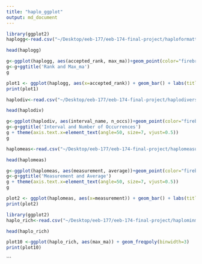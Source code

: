 ```yaml
---
title: "haplo_ggplot"
output: md_document
---
```

```r
library(ggplot2)
haplogg<-read.csv("~/Desktop/eeb-177/eeb-174-final-project/haploformatted17.csv", as.is=T)

head(haplogg)
```

```r
g<-ggplot(haplogg, aes(accepted_rank, max_ma))+geom_point(color="firebrick")
g<-g+ggtitle('Rank and Max_ma')
g

```
```r
plot1 <- ggplot(haplogg, aes(x=accepted_rank)) + geom_bar() + labs(title="Occurrence Count")  # Y axis derived from counts of X item
print(plot1)

```

```r
haplodiv<-read.csv("~/Desktop/eeb-177/eeb-174-final-project/haplodiversity21.csv", as.is=T)

head(haplodiv)
```
```r
g<-ggplot(haplodiv, aes(interval_name, n_occs))+geom_point(color="firebrick")
g<-g+ggtitle('Interval and Number of Occurrences')
g + theme(axis.text.x=element_text(angle=50, size=7, vjust=0.5))
g
```
```r
haplomeas<-read.csv("~/Desktop/eeb-177/eeb-174-final-project/haplomeasurements17.csv", as.is=T)

head(haplomeas)

```
```r
g<-ggplot(haplomeas, aes(measurement, average))+geom_point(color="firebrick")
g<-g+ggtitle('Measurement and Average')
g + theme(axis.text.x=element_text(angle=50, size=7, vjust=0.5))
g

```

```r

plot2 <- ggplot(haplomeas, aes(x=measurement)) + geom_bar() + labs(title="Measurement Count")  # Y axis derived from counts of X item
print(plot2)


```

```r

library(ggplot2)
haplo_rich<-read.csv("~/Desktop/eeb-177/eeb-174-final-project/haplominmax3.csv", as.is=T)

head(haplo_rich)
```


```r
plot10 <-ggplot(haplo_rich, aes(max_ma)) + geom_freqpoly(binwidth=3)
print(plot10)

```

```

